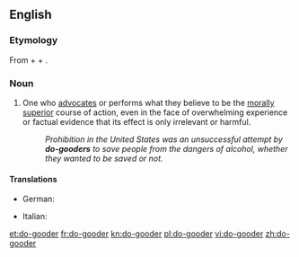 ==English==

===Etymology===
From {{term|do}} + {{term|good}} + {{term|-er}}.

===Noun===
{{en-noun}}

# {{context|derogatory}} One who [[advocate]]s or performs what they believe to be the [[morally]] [[superior]] course of action, even in the face of overwhelming experience or factual evidence that its effect is only irrelevant or harmful.
#: ''Prohibition in the United States was an unsuccessful attempt by '''do-gooders''' to save people from the dangers of alcohol, whether they wanted to be saved or not.''

====Translations====
{{trans-top|One who performs what they believe to be the morally superior course of action}}
* German: {{t+|de|Gutmensch|m}}
{{trans-mid}}
* Italian: {{t-|it|buonista|m|f}}
{{trans-bottom}}

[[et:do-gooder]]
[[fr:do-gooder]]
[[kn:do-gooder]]
[[pl:do-gooder]]
[[vi:do-gooder]]
[[zh:do-gooder]]